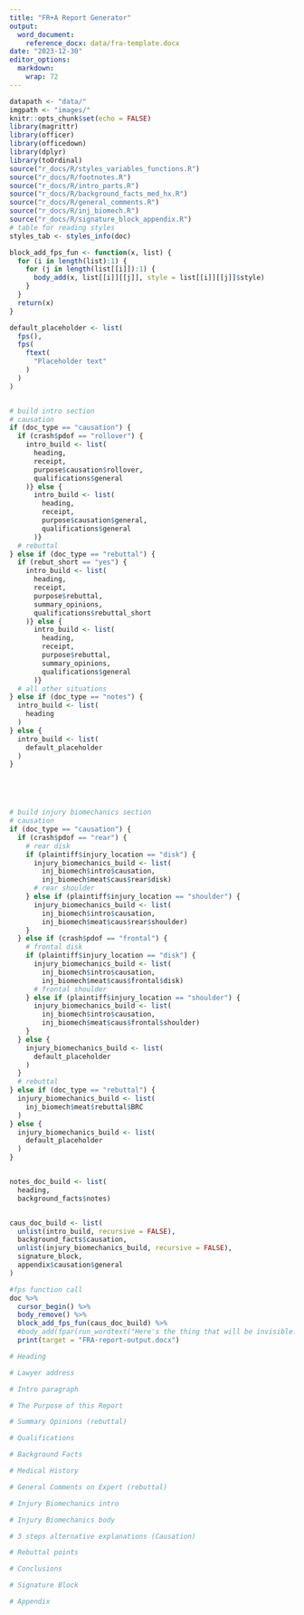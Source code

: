 ```yaml
---
title: "FR+A Report Generator"
output: 
  word_document:
    reference_docx: data/fra-template.docx
date: "2023-12-30"
editor_options: 
  markdown: 
    wrap: 72
---
```


```r
datapath <- "data/"
imgpath <- "images/"
knitr::opts_chunk$set(echo = FALSE)
library(magrittr)
library(officer)
library(officedown)
library(dplyr)
library(toOrdinal)
source("r_docs/R/styles_variables_functions.R")
source("r_docs/R/footnotes.R")
source("r_docs/R/intro_parts.R")
source("r_docs/R/background_facts_med_hx.R")
source("r_docs/R/general_comments.R")
source("r_docs/R/inj_biomech.R")
source("r_docs/R/signature_block_appendix.R")
# table for reading styles
styles_tab <- styles_info(doc)
```

```r
block_add_fps_fun <- function(x, list) {
  for (i in length(list):1) {
    for (j in length(list[[i]]):1) {
      body_add(x, list[[i]][[j]], style = list[[i]][[j]]$style)
    }
  }
  return(x)
}
```

```r

default_placeholder <- list(
  fps(),
  fps(
    ftext(
      "Placeholder text"
    )
  )
)


# build intro section
# causation
if (doc_type == "causation") {
  if (crash$pdof == "rollover") {
    intro_build <- list(
      heading,
      receipt,
      purpose$causation$rollover,
      qualifications$general
    )} else {
      intro_build <- list(
        heading,
        receipt,
        purpose$causation$general,
        qualifications$general
      )}
  # rebuttal
} else if (doc_type == "rebuttal") {
  if (rebut_short == "yes") {
    intro_build <- list(
      heading,
      receipt,
      purpose$rebuttal,
      summary_opinions,
      qualifications$rebuttal_short
    )} else {
      intro_build <- list(
        heading,
        receipt,
        purpose$rebuttal,
        summary_opinions,
        qualifications$general
      )}
  # all other situations
} else if (doc_type == "notes") {
  intro_build <- list(
    heading
  )
} else {
  intro_build <- list(
    default_placeholder
  )
}





# build injury biomechanics section
# causation
if (doc_type == "causation") {
  if (crash$pdof == "rear") {
    # rear disk
    if (plaintiff$injury_location == "disk") {
      injury_biomechanics_build <- list(
        inj_biomech$intro$causation,
        inj_biomech$meat$caus$rear$disk)
      # rear shoulder
    } else if (plaintiff$injury_location == "shoulder") {
      injury_biomechanics_build <- list(
        inj_biomech$intro$causation,
        inj_biomech$meat$caus$rear$shoulder)
    }
  } else if (crash$pdof == "frontal") {
    # frontal disk
    if (plaintiff$injury_location == "disk") {
      injury_biomechanics_build <- list(
        inj_biomech$intro$causation,
        inj_biomech$meat$caus$frontal$disk)
      # frontal shoulder
    } else if (plaintiff$injury_location == "shoulder") {
      injury_biomechanics_build <- list(
        inj_biomech$intro$causation,
        inj_biomech$meat$caus$frontal$shoulder)
    }
  } else {
    injury_biomechanics_build <- list(
      default_placeholder
    )
  }
  # rebuttal
} else if (doc_type == "rebuttal") {
  injury_biomechanics_build <- list(
    inj_biomech$meat$rebuttal$BRC
  )
} else {
  injury_biomechanics_build <- list(
    default_placeholder
  )
}


notes_doc_build <- list(
  heading, 
  background_facts$notes)


caus_doc_build <- list(
  unlist(intro_build, recursive = FALSE),
  background_facts$causation,
  unlist(injury_biomechanics_build, recursive = FALSE),
  signature_block,
  appendix$causation$general
)
```

```r
#fps function call
doc %>%
  cursor_begin() %>%
  body_remove() %>%
  block_add_fps_fun(caus_doc_build) %>%
  #body_add(fpar(run_wordtext("Here's the thing that will be invisible!"))) %>%
  print(target = "FRA-report-output.docx")

```

```r
# Heading

# Lawyer address

# Intro paragraph

# The Purpose of this Report

# Summary Opinions (rebuttal)

# Qualifications

# Background Facts

# Medical History

# General Comments on Expert (rebuttal)

# Injury Biomechanics intro

# Injury Biomechanics body

# 3 steps alternative explanations (Causation)

# Rebuttal points

# Conclusions

# Signature Block

# Appendix

```
